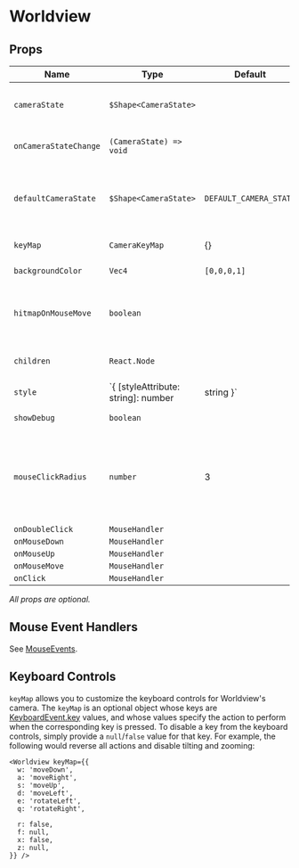 # Worldview

## Props

| Name                  | Type                                            | Default                | Description                                                                                                                                           |
| --------------------- | ----------------------------------------------- | ---------------------- | ----------------------------------------------------------------------------------------------------------------------------------------------------- |
| `cameraState`         | `$Shape<CameraState>`                           |                        | control the [cameraState](#/docs/api/camera), must use with `onCameraStateChange`                                                                     |
| `onCameraStateChange` | `(CameraState) => void`                         |                        | callback whenever the camera state changes                                                                                                            |
| `defaultCameraState`  | `$Shape<CameraState>`                           | `DEFAULT_CAMERA_STATE` | pass in this prop to turn Worldview to an uncontrolled component. `onCameraStateChange` will be ignored                                               |
| `keyMap`              | `CameraKeyMap`                                  | {}                     | override default Worldview hotkeys                                                                                                                    |
| `backgroundColor`     | `Vec4`                                          | `[0,0,0,1]`            | change the scene background color                                                                                                                     |
| `hitmapOnMouseMove`   | `boolean`                                       |                        | if enabled, the clicked objectId will be returned from the mouse event handler                                                                        |
| `children`            | `React.Node`                                    |                        | regl components to render inside the Worldview                                                                                                        |
| `style`               | `{ [styleAttribute: string]: number | string }` | {}                     | html style object for the Worldview root element                                                                                                      |
| `showDebug`           | `boolean`                                       |                        | show debug information                                                                                                                                |
| `mouseClickRadius`    | `number`                                        | 3                      | if the mouse has moved a distance (pixels in the screen space) beyond the mouseClickRadius limit, the click event handler isn't going to be triggered |
| `onDoubleClick`       | `MouseHandler`                                  |                        |                                                                                                                                                       |
| `onMouseDown`         | `MouseHandler`                                  |                        |                                                                                                                                                       |
| `onMouseUp`           | `MouseHandler`                                  |                        |                                                                                                                                                       |
| `onMouseMove`         | `MouseHandler`                                  |                        |                                                                                                                                                       |
| `onClick`             | `MouseHandler`                                  |                        |                                                                                                                                                       |

_All props are optional._

## Mouse Event Handlers

See [MouseEvents](#/docs/api/mouse-events).

## Keyboard Controls

`keyMap` allows you to customize the keyboard controls for Worldview's camera. The `keyMap` is an optional object whose keys are [KeyboardEvent.key](https://developer.mozilla.org/en-US/docs/Web/API/KeyboardEvent/key) values, and whose values specify the action to perform when the corresponding key is pressed. To disable a key from the keyboard controls, simply provide a `null`/`false` value for that key. For example, the following would reverse all actions and disable tilting and zooming:

    <Worldview keyMap={{
      w: 'moveDown',
      a: 'moveRight',
      s: 'moveUp',
      d: 'moveLeft',
      e: 'rotateLeft',
      q: 'rotateRight',

      r: false,
      f: null,
      x: false,
      z: null,
    }} />
